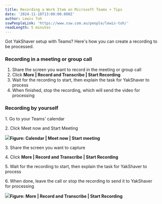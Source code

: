 ```yaml
---
title: Recording a Work Item on Microsoft Teams + Tips
date: '2024-11-18T13:00:00.000Z'
author: Lewis Toh
sswPeopleLink: 'https://www.ssw.com.au/people/lewis-toh/'
readLength: 5 minutes
---
```


Got YakShaver setup with Teams? Here's how you can create a recording to be processed.

### Recording in a meeting or group call

1. Share the screen you want to record in the meeting or group call
2. Click **More | Record and Transcribe | Start Recording**
3. Wait for the recording to start, then explain the task for YakShaver to process
4. When finished, stop the recording, which will send the video for processing

### Recording by yourself

1\. Go to your Teams' calendar

2\. Click Meet now and Start Meeting

![](/YakShaver/Blogs/meeting-with-yourself.png)**Figure: Calendar | Meet now | Start meeting**

3\. Share the screen you want to capture

4\. Click **More | Record and Transcribe | Start Recording**

5\. Wait for the recording to start, then explain the task for YakShaver to process

6\. When done, leave the call or stop the recording to send it to YakShaver for processing

![](/YakShaver/Blogs/start-recording.png)**Figure: More | Record and Transcribe | Start Recording**
